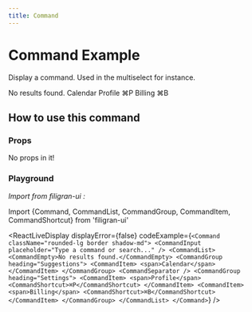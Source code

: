 ```yaml
---
title: Command
---
```


# Command Example

Display a command. Used in the multiselect for instance.

<Command className="rounded-lg border shadow-md">
  <CommandInput placeholder="Type a command or search..." />
  <CommandList>
    <CommandEmpty>No results found.</CommandEmpty>
    <CommandGroup heading="Suggestions">
      <CommandItem>
        <span>Calendar</span>
      </CommandItem>
    </CommandGroup>
    <CommandSeparator />
    <CommandGroup heading="Settings">
      <CommandItem>
        <span>Profile</span>
        <CommandShortcut>⌘P</CommandShortcut>
      </CommandItem>
      <CommandItem>
        <span>Billing</span>
        <CommandShortcut>⌘B</CommandShortcut>
      </CommandItem>
    </CommandGroup>
  </CommandList>
</Command>

## How to use this command

### Props

No props in it!

### Playground

_Import from filigran-ui :_

Import \{Command, CommandList, CommandGroup, CommandItem, CommandShortcut\} from 'filigran-ui'

<ReactLiveDisplay
  displayError={false}
  codeExample={`
    <Command className="rounded-lg border shadow-md">
  <CommandInput placeholder="Type a command or search..." />
  <CommandList>
    <CommandEmpty>No results found.</CommandEmpty>
    <CommandGroup heading="Suggestions">
      <CommandItem>
        <span>Calendar</span>
      </CommandItem>
    </CommandGroup>
    <CommandSeparator />
    <CommandGroup heading="Settings">
      <CommandItem>
        <span>Profile</span>
        <CommandShortcut>⌘P</CommandShortcut>
      </CommandItem>
      <CommandItem>
        <span>Billing</span>
        <CommandShortcut>⌘B</CommandShortcut>
      </CommandItem>
    </CommandGroup>
  </CommandList>
</Command>
    `}
/>
